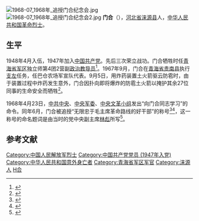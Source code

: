[[File:1968-07_1968年_追授门合纪念会.jpg|thumb]]
[[File:1968-07_1968年_追授门合纪念会2.jpg|thumb]]
'''门合'''（{{bd|1928年||1967年|9月5日|catIdx=Men,门}}），[[河北省|河北省]][[涞源县|涞源县]]人，[[中华人民共和国|中华人民共和国]][[革命烈士|革命烈士]]。

== 生平 ==

1948年4月入伍，1947年加入[[中国共产党|中国共产党]]。先后三次荣立战功。门合牺牲时任[[青海省军区|青海省军区]]独立师第4团2营副[[政治教导员|政治教导员]]<ref>{{Cite web |url=http://epaper.tibet3.com/qhrb/html/2009-09/09/content_589317.htm |title=危难关头挺起身 顶天立地真英雄 |accessdate=2018-01-01 |author=赵济潮、滕宝龙 |date=2009-09-09 |work= |publisher=[[青岛日报社|青岛日报社]]数字报刊平台 |language=Zh-hans |archive-url=https://web.archive.org/web/20180101141322/http://epaper.tibet3.com/qhrb/html/2009-09/09/content_589317.htm |archive-date=2018-01-01 |dead-url=yes }}</ref>。1967年9月，门合在[[青海省|青海省]][[贵南县|贵南县]]执行[[支左|支左]]任务，任巴仓农场军宣队代表。9月5日，用炸药装置土火箭驱云防雹时，由于装置过程中炸药发生意外，门合因扑向即将爆炸的防雹土火箭以掩护其余27位同事的生命安全而牺牲<ref>{{Cite book|title=中华著名烈士 第28卷|last=[[杨衍银|杨衍银]]等主编；[[中华人民共和国民政部|中华人民共和国民政部]]编|first=|publisher=北京：[[中央文献出版社|中央文献出版社]]|year=2003.05|isbn=7-5073-1361-1|location=|pages=8-9}}</ref>。

1968年4月23日，[[中共中央|中共中央]]、[[中央军委|中央军委]]、[[中央文革小组|中央文革小组]]发出“向门合同志学习”的命令。同年6月，门合被追授“无限忠于毛主席革命路线的好干部”的称号<ref>{{Cite book|title=中国人民解放军英模辞典|last=[[陈建宇|陈建宇]]，[[化冰|化冰]]主编；《中国人民解放军英模辞典》编委会编|first=|publisher=成都：[[四川文艺出版社|四川文艺出版社]]|year=1991.12|isbn=7-5411-0706-9|location=|pages=741}}</ref><ref>{{Cite book|title=记忆中的红 连环画精品鉴赏|last=[[祝向东|祝向东]]著|first=|publisher=长沙：[[湖南美术出版社|湖南美术出版社]]|year=2014.10|isbn=978-7-5356-7179-0|location=|pages=133}}</ref>，这一称号的命名题词是由当时的党中央副主席[[林彪|林彪]]所写<ref>{{Cite book|title=毛泽东思想育英雄|last=甘肃省中学教材编写组编|first=|publisher=兰州：[[甘肃人民出版社|甘肃人民出版社]]|year=1970.03|isbn=|location=|pages=36}}</ref>。

==参考文献==
{{reflist}}

{{China-bio-stub}}
{{文化大革命/人物群体}}
{{DEFAULTSORT:Men}}

[[Category:中国人民解放军烈士|Category:中国人民解放军烈士]]
[[Category:中国共产党党员_(1947年入党)|Category:中国共产党党员 (1947年入党)]]
[[Category:中华人民共和国意外身亡者|Category:中华人民共和国意外身亡者]]
[[Category:青海省军区军官|Category:青海省军区军官]]
[[Category:涞源人|Category:涞源人]]
[[Category:门姓|H合]]